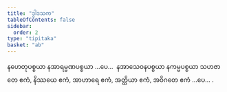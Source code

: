 ```yaml
---
title: "ဒွါဒသက"
tableOfContents: false
sidebar:
  order: 2
type: "tipitaka"
basket: "ab"
---
```



<DynamicBreadcrumb />

<Paragraph number="359">
နဟေတုပစ္စယာ နအာရမ္မဏပစ္စယာ …ပေ…  နအာသေဝနပစ္စယာ နကမ္မပစ္စယာ သဟဇာတေ ဧကံ, နိဿယေ ဧကံ, အာဟာရေ ဧကံ, အတ္ထိယာ ဧကံ, အဝိဂတေ ဧကံ …ပေ… .
</Paragraph>